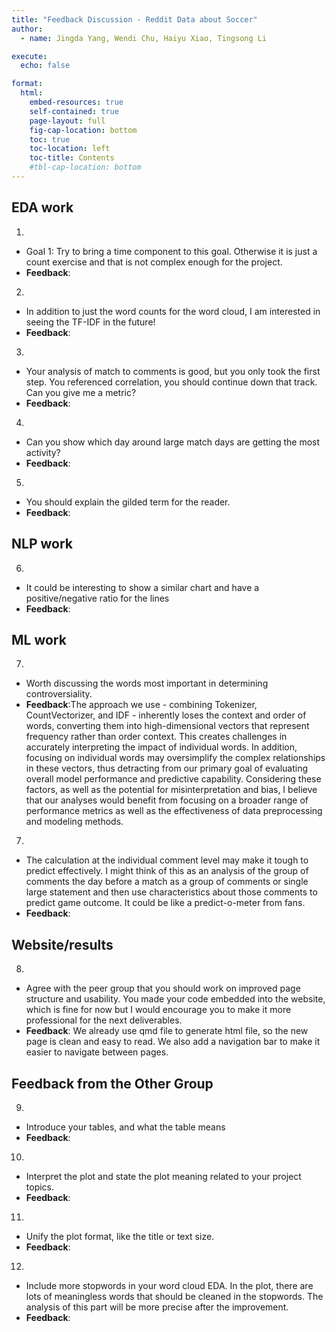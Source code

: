 ```yaml
---
title: "Feedback Discussion - Reddit Data about Soccer"
author:
  - name: Jingda Yang, Wendi Chu, Haiyu Xiao, Tingsong Li

execute:
  echo: false

format:
  html:
    embed-resources: true
    self-contained: true
    page-layout: full
    fig-cap-location: bottom
    toc: true
    toc-location: left
    toc-title: Contents
    #tbl-cap-location: bottom
---
```



## EDA work
   1. 
  - Goal 1: Try to bring a time component to this goal. Otherwise it is just a count exercise and that is not complex enough for the project.
  - **Feedback**:

   2. 
  - In addition to just the word counts for the word cloud, I am interested in seeing the TF-IDF in the future!
  - **Feedback**:

   3. 
  - Your analysis of match to comments is good, but you only took the first step. You referenced correlation, you should continue down that track. Can you give me a metric? 
  - **Feedback**:
   
   4. 
  - Can you show which day around large match days are getting the most activity? 
  - **Feedback**:
   
   5. 
  - You should explain the gilded term for the reader. 
  - **Feedback**:

## NLP work

   6. 
  - It could be interesting to show a similar chart and have a positive/negative ratio for the lines
  - **Feedback**:
     


## ML work

   7. 
  - Worth discussing the words most important in determining controversiality.
  - **Feedback**:The approach we use - combining Tokenizer, CountVectorizer, and IDF - inherently loses the context and order of words, converting them into high-dimensional vectors that represent frequency rather than order context. This creates challenges in accurately interpreting the impact of individual words. In addition, focusing on individual words may oversimplify the complex relationships in these vectors, thus detracting from our primary goal of evaluating overall model performance and predictive capability. Considering these factors, as well as the potential for misinterpretation and bias, I believe that our analyses would benefit from focusing on a broader range of performance metrics as well as the effectiveness of data preprocessing and modeling methods.

   7. 
  - The calculation at the individual comment level may make it tough to predict effectively. I might think of this as an analysis of the group of comments the day before a match as a group of comments or single large statement and then use characteristics about those comments to predict game outcome. It could be like a predict-o-meter from fans. 
  - **Feedback**:

## Website/results
   8. 
  - Agree with the peer group that you should work on improved page structure and usability. You made your code embedded into the website, which is fine for now but I would encourage you to make it more professional for the next deliverables. 
  - **Feedback**: We already use qmd file to generate html file, so the new page is clean and easy to read. We also add a navigation bar to make it easier to navigate between pages.


## Feedback from the Other Group

   9. 
  - Introduce your tables, and what the table means
  - **Feedback**: 

   10. 
  - Interpret the plot and state the plot meaning related to your project topics.
  - **Feedback**: 
  
   11. 
  - Unify the plot format, like the title or text size.
  - **Feedback**: 
  
   12. 
  - Include more stopwords in your word cloud EDA. In the plot, there are lots of meaningless words that should be cleaned in the stopwords. The analysis of this part will be more precise after the improvement.
  - **Feedback**: 

